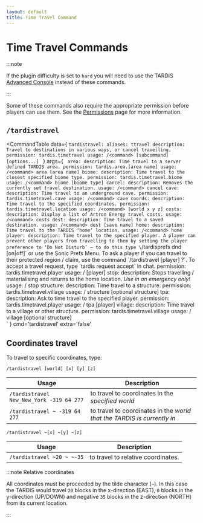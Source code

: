 ```yaml
---
layout: default
title: Time Travel Command
---
```



# Time Travel Commands

:::note

If the plugin difficulty is set to `hard` you will need to use the
TARDIS [Advanced Console](advanced-console) instead of these commands.

:::

Some of these commands also require the appropriate permission before players can use them. See
the [Permissions](permissions#ttperms) page for more information.

## `/tardistravel`

<CommandTable data={
`tardistravel:
    aliases: ttravel
    description: Travel to destinations in various ways, or cancel travelling.
    permission: tardis.timetravel
    usage: /<command> [subcommand] [options...]
    `
}
args={
    `
    area:
      description: Time travel to a server defined TARDIS area.
      permission: tardis.area.[area name]
      usage: /<command> area [area name]
    biome:
      description: Time travel to the closest specified biome type.
      permission: tardis.timetravel.biome
      usage: /<command> biome [biome type]
    cancel:
      description: Removes the currently set travel destination.
      usage: /<command> cancel
    cave:
      description: Time travel to an underground cave.
      permission: tardis.timetravel.cave
      usage: /<command> cave
    coords:
      description: Time travel to the specified coordinates.
      permission: tardis.timetravel.location
      usage: /<command> [world x y z]
    costs:
      description: Display a list of Artron Energy travel costs.
      usage: /<command> costs
    dest:
      description: Time travel to a saved destination.
      usage: /<command> dest [save name]
    home:
      description: Time travel to the TARDIS ‘home’ location.
      usage: /<command> home
    player:
      description: Time travel to the specified player. A player can prevent other players from travelling to them by setting the player preference to ‘Do Not Disturb’ — to do this type \`/tardisprefs dnd [on|off]\` or use the Sonic Prefs Menu. To ask a player if you can travel to their protected region / claim, use the command \`/tardistravel [player] ?\`. To accept a travel request, type \`tardis request accept\` in chat.
      permission: tardis.timetravel.player
      usage: /<command> [player]
    stop:
      description: Stops travelling / materialising and returns to the home location. _Use in an emergency only!_
      usage: /<command> stop
    structure:
      description: Time travel to a structure.
      permission: tardis.timetravel.village
      usage: /<command> structure [optional structure]
    tpa:
      description: Ask to time travel to the specified player.
      permission: tardis.timetravel.player
      usage: /<command> tpa [player]
    village:
      description: Time travel to a village or other structure.
      permission: tardis.timetravel.village
      usage: /<command> village [optional structure]    
    `
}
cmd='tardistravel'
extra='false'
>
</CommandTable>

## Coordinates travel

To travel to specific coordinates, type:

    /tardistravel [world] [x] [y] [z]

| Usage                                    | Description                                                             |
|------------------------------------------|-------------------------------------------------------------------------|
| `/tardistravel New_New_York -319 64 277` | to travel to coordinates in the _specified world_                       |
| `/tardistravel ~ -319 64 277`            | to travel to coordinates in the _world that the TARDIS is currently in_ |

    /tardistravel ~[x] ~[y] ~[z]

| Usage                      | Description                        |
|----------------------------|------------------------------------|
| `/tardistravel ~20 ~ ~-35` | to travel to relative coordinates. |

:::note Relative coordinates

All coordinates must be proceeded by the
tilde character (`~`). In this case the TARDIS would travel `20` blocks in the x-direction (EAST), `0` blocks in the
y-direction (UP/DOWN) and negative `35` blocks in the z-direction (NORTH) from its current location.

:::

